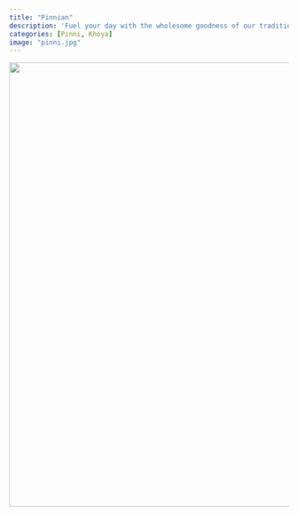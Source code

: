 ```yaml
---
title: "Pinnian"
description: 'Fuel your day with the wholesome goodness of our traditional pinnis, packed with flavor and energy!'
categories: [Pinni, Khoya]
image: "pinni.jpg"
---
```


![](pinni.jpg){.nolightbox fig-align="center" style="margin-top: 0px; width: 800px; height: auto;"}


